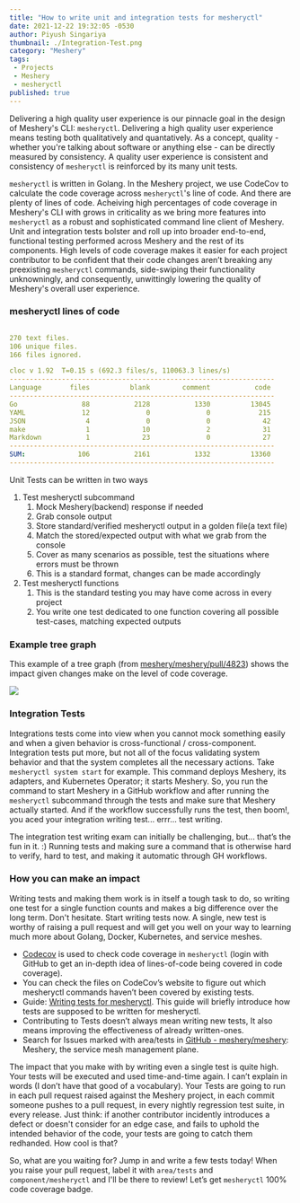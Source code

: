 ---
title: "How to write unit and integration tests for mesheryctl"
date: 2021-12-22 19:32:05 -0530
author: Piyush Singariya
thumbnail: ./Integration-Test.png
category: "Meshery"
tags:
 - Projects
 - Meshery
 - mesheryctl
published: true
---



<BlogWrapper>

<div class="intro ">
<p>Delivering a high quality user experience is our pinnacle goal in the design of Meshery's CLI: <code>mesheryctl</code>. Delivering a high quality user experience means testing both qualitatively and quantatively. As a concept, quality - whether you're talking about software or anything else - can be directly measured by consistency. A quality user experience is consistent and consistency of <code>mesheryctl</code> is reinforced by its many unit tests.</p>
</div>

<p><code>mesheryctl</code> is written in Golang. In the Meshery project, we use CodeCov to calculate the code coverage across <code>mesheryctl</code>'s line of code. And there are plenty of lines of code. Acheiving high percentages of code coverage in Meshery's CLI with grows in criticality as we bring more features into <code>mesheryctl</code> as a robust and sophisticated command line client of Meshery. Unit and integration tests bolster and roll up into broader end-to-end, functional testing performed across Meshery and the rest of its components. High levels of code coverage makes it easier for each project contributor to be confident that their code changes aren’t breaking any preexisting <code>mesheryctl</code> commands, side-swiping their functionality unknowningly, and consequently, unwittingly lowering the quality of Meshery's overall user experience.
</p>

<h3> mesheryctl lines of code</h3>


```yaml

270 text files.
106 unique files.
166 files ignored.

cloc v 1.92  T=0.15 s (692.3 files/s, 110063.3 lines/s)
------------------------------------------------------------------
Language       files          blank        comment           code
------------------------------------------------------------------
Go                88           2128           1330          13045
YAML              12              0              0            215
JSON               4              0              0             42
make               1             10              2             31
Markdown           1             23              0             27
------------------------------------------------------------------
SUM:             106           2161           1332          13360
------------------------------------------------------------------
```



<p>Unit Tests can be written in two ways</p>

<ol>
    <li>
        Test mesheryctl subcommand
        <ol>
            <li>Mock Meshery(backend) response if needed</li>
            <li>Grab console output</li>
            <li>Store standard/verified mesheryctl output in a golden file(a text file)</li>
            <li>Match the stored/expected output with what we grab from the console</li>
            <li>Cover as many scenarios as possible, test the situations where errors must be thrown</li>
            <li>This is a standard format, changes can be made accordingly</li>
        </ol>
    </li>
    <li>
        Test mesheryctl functions
        <ol>
            <li>This is the standard testing you may have come across in every project</li>
            <li>You write one test dedicated to one function covering all possible test-cases, matching expected outputs</li>
        </ol>
    </li>
</ol>

<h3>Example tree graph</h3>
<p>This example of a tree graph (from <a href="https://github.com/meshery/meshery/pull/4823">meshery/meshery/pull/4823</a>) shows the impact given changes make on the level of code coverage.</p>

<img src="https://codecov.io/gh/meshery/meshery/pull/4823/graphs/tree.svg?width=650&height=150&src=pr&token=N12E4DBYOH&utm_medium=referral&utm_source=github&utm_content=comment&utm_campaign=pr+comments&utm_term=meshery)](https://codecov.io/gh/meshery/meshery/pull/4823?src=pr&el=tree&utm_medium=referral&utm_source=github&utm_content=comment&utm_campaign=pr+comments&utm_term=meshery" />

<h3>Integration Tests</h3>

<p>Integrations tests come into view when you cannot mock something easily and when a given behavior is cross-functional / cross-component. Integration tests put more, but not all of the focus validating system behavior and that the system completes all the necessary actions. Take <code>mesheryctl system start</code> for example. This command deploys Meshery, its adapters, and Kubernetes Operator; it starts Meshery. So, you run the command to start Meshery in a GitHub workflow and after running the <code>mesheryctl</code> subcommand through the tests and make sure that Meshery actually started. And if the workflow successfully runs the test, then boom!, you aced your integration writing test... errr... test writing.</p>

<p>The integration test writing exam can initially be challenging, but... that’s the fun in it. :) Running tests and making sure a command that is otherwise hard to verify, hard to test, and making it automatic through GH workflows.</p>

<h3>How you can make an impact</h3>

<p>Writing tests and making them work is in itself a tough task to do, so writing one test for a single function counts and makes a big difference over the long term. Don't hesitate. Start writing tests now. A single, new test is worthy of raising a pull request and will get you well on your way to learning much more about Golang, Docker, Kubernetes, and service meshes.</p>

<ul>
    <li><a href="https://codecov.io/gh/meshery/meshery/">Codecov</a> is used to check code coverage in <code>mesheryctl</code> (login with GitHub to get an in-depth idea of lines-of-code being covered in code coverage).</li>
    <li>You can check the files on CodeCov’s website to figure out which mesheryctl commands haven’t been covered by existing tests.</li>
    <li>Guide: <a href="https://docs.google.com/document/d/1xRlFpElRmybJ3WacgPKXgCSiQ2poJl3iCCV1dAalf0k/edit#heading=h.rzpmb66db1sq">Writing tests for mesheryctl</a>. This guide will briefly introduce how tests are supposed to be written for mesheryctl.</li>
    <li>Contributing to Tests doesn’t always mean writing new tests, It also means improving the effectiveness of already written-ones.</li>
    <li> Search for Issues marked with area/tests in <a href="https://github.com/meshery/meshery">GitHub - meshery/meshery</a>: Meshery, the service mesh management plane.</li>
</ul>

<p>The impact that you make with by writing even a single test is quite high. Your tests will be executed and used time-and-time again. I can’t explain in words (I don’t have that good of a vocabulary). Your Tests are going to run in each pull request raised against the Meshery project, in each commit someone pushes to a pull request, in every nightly regression test suite, in every release. Just think: if another contributor incidently introduces a defect or doesn't consider for an edge case, and fails to uphold the intended behavior of the code, your tests are going to catch them redhanded. How cool is that?</p>

<p>So, what are you waiting for? Jump in and write a few tests today! When you raise your pull request, label it with <code>area/tests</code> and <code>component/mesheryctl</code> and I'll be there to review! Let’s get <code>mesheryctl</code> 100% code coverage badge.</p>

</BlogWrapper>